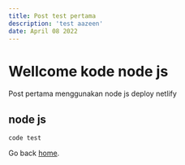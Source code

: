 ```yaml
---
title: Post test pertama
description: 'test aazeen'
date: April 08 2022
---
```


# Wellcome kode node js

Post pertama menggunakan node js deploy netlify

## node js

```
code test
```

Go back [home](/).
